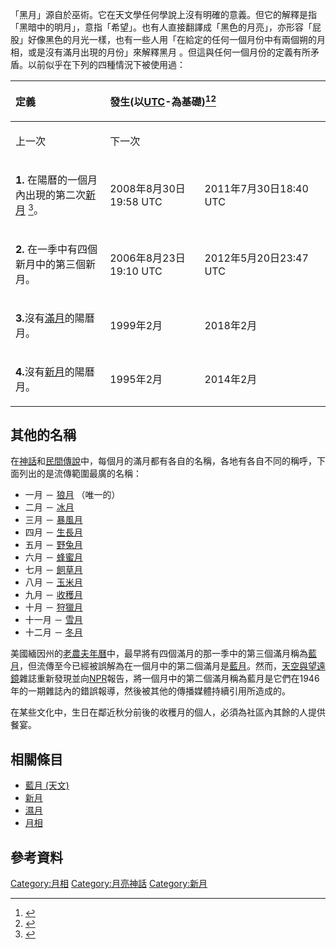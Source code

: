 {{update||time=2017-05-22T10:00:16+08:00}}
「黑月」源自於巫術。它在天文學任何學說上沒有明確的意義。但它的解釋是指「黑暗中的明月」，意指「希望」。也有人直接翻譯成「黑色的月亮」，亦形容「屁股」好像黑色的月光一樣，也有一些人用「在給定的任何一個月份中有兩個朔的月相，或是沒有滿月出現的月份」來解釋黑月 。但這與任何一個月份的定義有所矛盾。以前似乎在下列的四種情況下被使用過：

{| class="wikitable" |
!width=30% rowspan=2 align=left|定義
!width=30% colspan=2 align=left|發生(以[[協調世界時|UTC]]-為基礎)<ref>{{cite web|url=http://aa.usno.navy.mil/data/docs/MoonPhase.php|title=Phases of the Moon|publisher=U.S. Naval Observatory, Astronomical Applications Department|accessdate=2008-10-08|archive-date=2016-09-30|archive-url=https://web.archive.org/web/20160930032151/http://aa.usno.navy.mil/data/docs/MoonPhase.php|dead-url=no}}</ref><ref>{{cite web|url=http://aa.usno.navy.mil/data/docs/EarthSeasons.php|title=Earth's Seasons|publisher=U.S. Naval Observatory, Astronomical Applications Department|accessdate=2008-10-08|archive-date=2019-05-01|archive-url=https://web.archive.org/web/20190501012256/https://aa.usno.navy.mil/data/docs/EarthSeasons.php|dead-url=no}}</ref>
!width=40% rowspan=2 align=left|註解
|-
!width=15% align=left|上一次 
!width=15% align=left|下一次
|-
| '''1.''' 在陽曆的一個月內出現的第二次[[新月|新月]] <ref>{{cite web|url=http://www.astronomycafe.net/qadir/q1295.html|title=Is there a name for the second New Moon in a month?|work=Ask the Astronomer|first=Sten|last=Odenwald|accessdate=2008-10-08|archive-date=2008-10-07|archive-url=https://web.archive.org/web/20081007203415/http://www.astronomycafe.net/qadir/q1295.html|dead-url=no}}</ref>。 || 2008年8月30日19:58 UTC || 2011年7月30日18:40 UTC || 不會發生在2月，類似於通俗的[[藍月_(天文)|藍月]]，是一個月中的第二個[[滿月|滿月]]。
|-
| '''2.''' 在一季中有四個新月中的第三個新月。|| 2006年8月23日19:10 UTC ||2012年5月20日23:47 UTC || 類似於老農夫年曆中的[[藍月_(天文)|藍月]]。
|-
| '''3.'''沒有[[滿月|滿月]]的陽曆月。 ||1999年2月 || 2018年2月 || 只會發生在2月，且一月和三月都會有二次[[滿月|滿月]]（參見[[藍月_(天文)|藍月]]）。
|-
| '''4.'''沒有[[新月|新月]]的陽曆月。 || 1995年2月 || 2014年2月 ||只會發生在2月，且一月和三月都會有二次[[新月|新月]] ''（參見定義1）''。
|}

== 其他的名稱 ==
在[[神話|神話]]和[[民間傳說|民間傳說]]中，每個月的滿月都有各自的名稱，各地有各自不同的稱呼，下面列出的是流傳範圍最廣的名稱：

* 一月 － [[狼月|狼月]] （唯一的）
* 二月 － [[冰月|冰月]]
* 三月 － [[暴風月|暴風月]]
* 四月 － [[生長月|生長月]]
* 五月 － [[野兔月|野兔月]]
* 六月 － [[蜂蜜月|蜂蜜月]]
* 七月 － [[飼草月|飼草月]]
* 八月 － [[玉米月|玉米月]]
* 九月 － [[收穫月|收穫月]]
* 十月 － [[狩獵月|狩獵月]]
* 十一月 － [[雪月|雪月]]
* 十二月 － [[冬月|冬月]]

美國緬因州的[[老農夫年曆|老農夫年曆]]中，最早將有四個滿月的那一季中的第三個滿月稱為[[藍月|藍月]]，但流傳至今已經被誤解為在一個月中的第二個滿月是[[藍月|藍月]]。然而，[[天空與望遠鏡|天空與望遠鏡]]雜誌重新發現並向[[NPR|NPR]]報告，將一個月中的第二個滿月稱為藍月是它們在1946年的一期雜誌內的錯誤報導，然後被其他的傳播媒體持續引用所造成的。

在某些文化中，生日在鄰近秋分前後的收穫月的個人，必須為社區內其餘的人提供餐宴。

== 相關條目 ==
* [[藍月_(天文)|藍月 (天文)]]
* [[新月|新月]]
* [[濕月|濕月]]
* [[月相|月相]]

== 參考資料 ==
{{reflist}}

{{月球}}

[[Category:月相|Category:月相]]
[[Category:月亮神話|Category:月亮神話]]
[[Category:新月|Category:新月]]